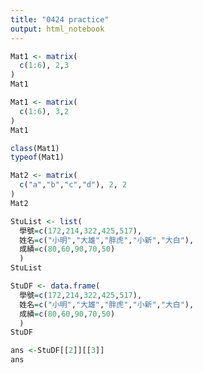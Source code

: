 ```yaml
---
title: "0424 practice"
output: html_notebook
---
```





```r
Mat1 <- matrix(
  c(1:6), 2,3
)
Mat1
```
```r
Mat1 <- matrix(
  c(1:6), 3,2
)
Mat1
```

```r
class(Mat1)
typeof(Mat1)
```
```r
Mat2 <- matrix(
  c("a","b","c","d"), 2, 2
)
Mat2
```
```r
StuList <- list(
  學號=c(172,214,322,425,517),
  姓名=c("小明","大雄","胖虎","小新","大白"),
  成績=c(80,60,90,70,50)
  )
StuList 
```
```r
StuDF <- data.frame(
  學號=c(172,214,322,425,517),
  姓名=c("小明","大雄","胖虎","小新","大白"),
  成績=c(80,60,90,70,50)
  )
StuDF 
```

```r
ans <-StuDF[[2]][[3]]
ans
```


